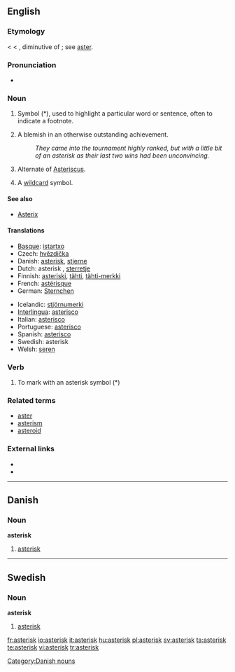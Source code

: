 ==English==
{{punctuation marks}}

===Etymology===
< {{LL.}} {{term|asteriscus}} < {{AGr.}} {{term|ἀστερίσκος|tr=asteriskos|sc=polytonic||a little star, asterisk, used in manuscripts to mark passages}}, diminutive of {{term|ἀστήρ|tr=aster|sc=polytonic||a star}}; see [[aster]].

===Pronunciation===
* {{audio|en-us-asterisk.ogg|Audio (US)}}

===Noun===
{{en-noun}}

# Symbol (*), used to highlight a particular word or sentence, often to indicate a footnote.
# {{context|sports|US}} A blemish in an otherwise outstanding achievement.
#: ''They came into the tournament highly ranked, but with a little bit of an asterisk as their last two wins had been unconvincing.''
# {{biology}} Alternate of [[Asteriscus]].
# {{computing}} A [[wildcard]] symbol.

====See also====
* [[Asterix]]

====Translations====
{{trans-top|symbol used to highlight words or sentences}}
* [[Basque]]: [[istartxo]]
* Czech: [[hvězdička]] {{f}}
* Danish: [[#Danish|asterisk]], [[stjerne]]
* Dutch: asterisk {{f}}, [[sterretje]] {{n}}
* Finnish: [[asteriski]], [[tähti]], [[tähti-merkki]]
* French: [[astérisque]] {{m}}
* German: [[Sternchen]] {{n}}
{{trans-mid}}
* Icelandic: [[stjörnumerki]] {{n}}
* [[Interlingua]]: [[asterisco]]
* Italian: [[asterisco]] {{m}}
* Portuguese: [[asterisco]] {{m}}
* Spanish: [[asterisco]] {{m}}
* Swedish: asterisk {{c}}
* Welsh: [[seren]] {{f}}
{{trans-bottom}}

===Verb===
{{en-verb}}

# To mark with an asterisk symbol (*)

===Related terms===
* [[aster]]
* [[asterism]]
* [[asteroid]]

===External links===
* {{R:Webster 1913}}
* {{R:Century 1911}}

----

==Danish==

===Noun===
'''asterisk'''

# [[#English|asterisk]]

[[Category:Danish nouns]]

----

==Swedish==

===Noun===
{{sv-noun-reg-er}}
'''asterisk''' {{c}}

# [[#English|asterisk]]

[[fr:asterisk]]
[[io:asterisk]]
[[it:asterisk]]
[[hu:asterisk]]
[[pl:asterisk]]
[[sv:asterisk]]
[[ta:asterisk]]
[[te:asterisk]]
[[vi:asterisk]]
[[tr:asterisk]]